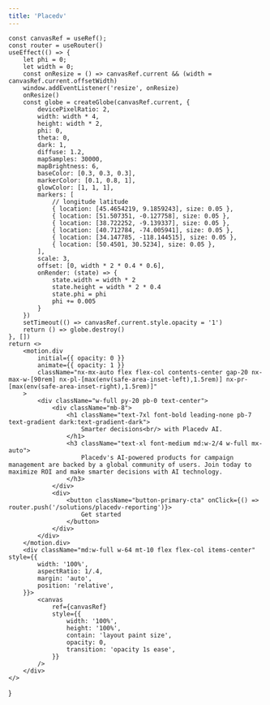 ```yaml
---
title: 'Placedv'
---
```



    const canvasRef = useRef();
    const router = useRouter()
    useEffect(() => {
        let phi = 0;
        let width = 0;
        const onResize = () => canvasRef.current && (width = canvasRef.current.offsetWidth)
        window.addEventListener('resize', onResize)
        onResize()
        const globe = createGlobe(canvasRef.current, {
            devicePixelRatio: 2,
            width: width * 4,
            height: width * 2,
            phi: 0,
            theta: 0,
            dark: 1,
            diffuse: 1.2,
            mapSamples: 30000,
            mapBrightness: 6,
            baseColor: [0.3, 0.3, 0.3],
            markerColor: [0.1, 0.8, 1],
            glowColor: [1, 1, 1],
            markers: [
                // longitude latitude
                { location: [45.4654219, 9.1859243], size: 0.05 },
                { location: [51.507351, -0.127758], size: 0.05 },
                { location: [38.722252, -9.139337], size: 0.05 },
                { location: [40.712784, -74.005941], size: 0.05 },
                { location: [34.147785, -118.144515], size: 0.05 },
                { location: [50.4501, 30.5234], size: 0.05 },
            ],
            scale: 3,
            offset: [0, width * 2 * 0.4 * 0.6],
            onRender: (state) => {
                state.width = width * 2
                state.height = width * 2 * 0.4
                state.phi = phi
                phi += 0.005
            }
        })
        setTimeout(() => canvasRef.current.style.opacity = '1')
        return () => globe.destroy()
    }, [])
    return <>
        <motion.div
            initial={{ opacity: 0 }}
            animate={{ opacity: 1 }}
            className="nx-mx-auto flex flex-col contents-center gap-20 nx-max-w-[90rem] nx-pl-[max(env(safe-area-inset-left),1.5rem)] nx-pr-[max(env(safe-area-inset-right),1.5rem)]"
        >
            <div className="w-full py-20 pb-0 text-center">
                <div className="mb-8">
                    <h1 className="text-7xl font-bold leading-none pb-7 text-gradient dark:text-gradient-dark">
                        Smarter decisions<br/> with Placedv AI.
                    </h1>
                    <h3 className="text-xl font-medium md:w-2/4 w-full mx-auto">
                        Placedv's AI-powered products for campaign management are backed by a global community of users. Join today to maximize ROI and make smarter decisions with AI technology.
                    </h3>
                </div>
                <div>
                    <button className="button-primary-cta" onClick={() => router.push('/solutions/placedv-reporting')}>
                        Get started
                    </button>
                </div>
            </div>
        </motion.div>
        <div className="md:w-full w-64 mt-10 flex flex-col items-center" style={{
            width: '100%',
            aspectRatio: 1/.4,
            margin: 'auto',
            position: 'relative',
        }}>
            <canvas
                ref={canvasRef}
                style={{
                    width: '100%',
                    height: '100%',
                    contain: 'layout paint size',
                    opacity: 0,
                    transition: 'opacity 1s ease',
                }}
            />
        </div>
    </>
}



